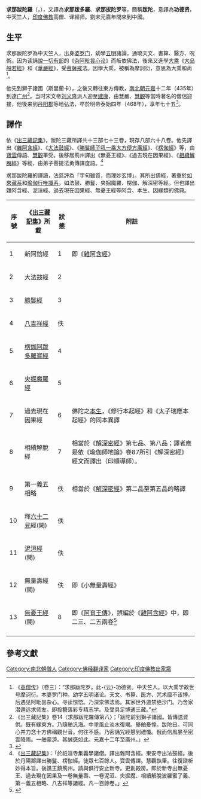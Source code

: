 {{佛教}}
'''求那跋陀羅'''（{{lang-sa|Guṇabhadra}}，{{bd|394年||468年}}），又譯為'''求那跋多羅'''、'''求那拔陀罗'''等，簡稱'''跋陀'''，意譯為'''功德贤'''，中天竺人，[[印度|印度]][[佛教|佛教]]高僧、译經师。劉宋元嘉年間來到中國。

==生平==
求那跋陀罗為中天竺人，出身[[婆罗门|婆罗门]]，幼學[[五明|五明]]諸論，通曉天文、書算、醫方、呪術。因为读誦[[說一切有部|說一切有部]]的《[[杂阿毗昙心论|杂阿毗昙心论]]》而皈依佛法，後來又進學[[大乘|大乘]]《[[大品般若經|大品般若經]]》和《[[華嚴經|華嚴經]]》，受[[菩薩戒|菩薩戒]]法。因學大乘，被稱為摩訶衍，意思為大乘和尚<ref>《[[高僧传|高僧传]]》（卷三）：“求那跋陀罗。此-{云}-功德贤。中天竺人。以大乘学故世号摩诃衍。本婆罗门种。幼学五明诸论。天文、书算、医方、咒术靡不该博。后遇见阿毗昙杂心。寻读惊悟。乃深崇佛法焉。其家世外道禁绝沙门。乃舍家潜遁远求师友。即投簪落彩专精志学。及受具足博通三藏。”</ref>。

他先到獅子諸國（斯里蘭卡），之後又轉往東方傳教，[[南北朝|南北朝]][[元嘉_(刘宋)|元嘉]]十二年（435年）到達[[广州|广州]]<ref>《出三藏記集》卷14〈求那跋陀羅傳第八〉；「跋陀前到獅子諸國。皆傳送資供。既有緣東方。乃隨舶汎海。中塗風止淡水復竭。舉舶憂惶。跋陀曰。可同心并力念十方佛稱觀世音。何往不感。乃密誦咒經懇到禮懺。俄而信風暴至密雲降雨。一舶蒙濟。其誠感如此。元嘉十二年至廣州。」</ref>。当时宋文帝[[刘义隆|刘义隆]]派人迎至[[建康|建康]]，由慧嚴、[[釋慧觀|慧觀]]等當時著名的僧侶迎接，他後来到[[丹阳郡|丹阳郡]]等地弘法，卒於明帝泰始四年（468年），享年七十五<ref name="跋陀">{{cite book|author1=李安|title=中國佛教人物 一六 求那跋陀羅|url=http://www.templevisit.org/Selection_content.asp?AutoNo=869|access-date=2018-05-09|archive-date=2020-11-23|archive-url=https://web.archive.org/web/20201123094621/http://www.templevisit.org/Selection_content.asp?AutoNo=869|dead-url=no}}</ref>。

==譯作==
依《[[出三藏記集|出三藏記集]]》，跋陀三藏所譯共十三部七十三卷，現存八部六十八卷。他先譯出《[[雜阿含經|雜阿含經]]》、《[[大法鼓經|大法鼓經]]》、《[[勝鬘經|勝鬘師子吼一乘大方便方廣經]]》、《[[楞伽經|楞伽經]]》等，由[[釋寶雲|寶雲]]傳語、[[釋慧觀|慧觀]]筆受。後移居荊州譯出《無憂王經》、《過去現在因果經》、《[[解深密經|相續解脫經]]》等經，由弟子菩提法勇傳譯度語。<ref>《[[出三藏記集|出三藏記集]]》：「於祇洹寺集義學諸僧。譯出雜阿含經。東安寺出法鼓經。後於丹陽郡譯出勝鬘、楞伽經。徒眾七百餘人。寶雲傳譯。慧觀執筆。往復諮析妙得本旨。後譙王鎮荊州。請與俱行安止新寺。更創殿房。即於新寺出無憂王、過去現在因果及一卷無量壽、一卷泥洹、央掘魔、相續解脫波羅蜜了義、第一義五相略、八吉祥等諸經。凡一百餘卷。」</ref>

求那跋陀羅的譯語，法慈評為「字句雖質，而理妙玄博」。其所出佛經，著重於[[如來藏學派|如來藏系]]和[[瑜伽行唯識學派|瑜伽行唯識系]]，如法鼓、勝鬘、央掘魔羅、楞伽、解深密等經。但也譯出雜阿含經、泥洹經、過去現在因果經、無憂王經等阿含、本生、因緣類的佛典。

{| class="wikitable"
|-
! 序號!! 《[[出三藏記集|出三藏記集]]》所載!!狀態!!附註
|-
| 1 ||新阿鋡經 ||1||即《[[雜阿含經|雜阿含經]]》
|-
| 2 ||大法鼓經  ||2 ||
|-
| 3 ||[[勝鬘經|勝鬘經]]  ||3 ||
|-
| 4 ||[[八吉祥經|八吉祥經]]  || 佚  ||
|-
|  5||[[楞伽阿跋多羅寶經|楞伽阿跋多羅寶經]]  ||4 ||
|-
| 6 ||[[央掘魔羅經|央掘魔羅經]]  ||5 ||
|-
| 7 ||過去現在因果經 ||6 ||佛陀之[[本生|本生]]，《修行本起經》和《太子瑞應本起經》的同本異譯
|-
| 8 ||相續解脫經||7||相當於《[[解深密經|解深密經]]》第七品、第八品；譯者應是依《瑜伽師地論》卷87所引《解深密經》經文而譯出（印順導師）。 
|-
| 9 ||第一義五相略||佚||相當於《[[解深密經|解深密經]]》第二品至第五品的略譯
|-
| 10 ||釋[[六十二見|六十二見]]經(闕)  ||佚 ||
|-
| 11 ||[[涅槃經|泥洹經]](闕) ||佚   ||
|-
|  12||無量壽經(闕)  ||佚 ||即《小無量壽經》
|-
| 13 ||[[阿育王傳|無憂王經]](闕)||8  ||即《[[阿育王傳|阿育王傳]]》，誤編於《[[雜阿含經|雜阿含經]]》中，即二三、二五兩卷<ref>{{cite book|author1=印順|title=佛教史地考論－二 阿育王傳的內容|url=http://yinshun-edu.org.tw/en/book/export/html/2397|access-date=2018-05-09|archive-date=2020-12-21|archive-url=https://web.archive.org/web/20201221114517/http://yinshun-edu.org.tw/en/book/export/html/2397|dead-url=no}}</ref>
|-
|}

==參考文獻==
{{reflist|2}}
{{wikisource|佛学大辞典/求那跋陀羅}}
{{Authority control}}
[[Category:南北朝僧人|Category:南北朝僧人]]
[[Category:佛经翻译家|Category:佛经翻译家]]
[[Category:印度佛教出家眾|Category:印度佛教出家眾]]